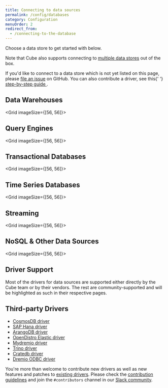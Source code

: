 ```yaml
---
title: Connecting to data sources
permalink: /config/databases
category: Configuration
menuOrder: 2
redirect_from:
  - /connecting-to-the-database
---
```


Choose a data store to get started with below.

Note that Cube also supports connecting to [multiple data
stores][ref-config-multi-data-src] out of the box.

<InfoBox>
  If you'd like to connect to a data store which is not yet listed on this page,
  please <a href="https://github.com/cube-js/cube/issues">file an issue</a> on
  GitHub. You can also contribute a driver, see this{' '}
  <a href="https://github.com/cube-js/cube/blob/master/CONTRIBUTING.md#implementing-driver">
    step-by-step guide
  </a>
  .
</InfoBox>

## Data Warehouses

<Grid imageSize={[56, 56]}>
  <GridItem
    url="databases/aws-redshift"
    imageUrl="https://raw.githubusercontent.com/cube-js/cube.js/master/packages/cubejs-playground/src/img/db/redshift.svg"
    title="Amazon Redshift"
  />
  <GridItem
    url="databases/google-bigquery"
    imageUrl="https://raw.githubusercontent.com/cube-js/cube.js/master/packages/cubejs-playground/src/img/db/bigquery.svg"
    title="Google BigQuery"
  />
  <GridItem
    url="databases/snowflake"
    imageUrl="https://raw.githubusercontent.com/cube-js/cube.js/master/packages/cubejs-playground/src/img/db/snowflake.svg"
    title="Snowflake"
  />
  <GridItem
    url="databases/databricks/jdbc"
    imageUrl="https://raw.githubusercontent.com/cube-js/cube.js/master/packages/cubejs-playground/src/img/db/databricks.svg"
    title="Databricks"
  />
  <GridItem
    url="databases/clickhouse"
    imageUrl="https://raw.githubusercontent.com/cube-js/cube.js/master/packages/cubejs-playground/src/img/db/clickhouse.svg"
    title="ClickHouse"
  />
  <GridItem
    url="databases/firebolt"
    imageUrl="https://raw.githubusercontent.com/cube-js/cube.js/master/packages/cubejs-playground/src/img/db/firebolt.svg"
    title="Firebolt"
  />
</Grid>

## Query Engines

<Grid imageSize={[56, 56]}>
  <GridItem
    url="databases/aws-athena"
    imageUrl="https://raw.githubusercontent.com/cube-js/cube.js/master/packages/cubejs-playground/src/img/db/athena.svg"
    title="Amazon Athena"
  />
  <GridItem
    url="databases/hive-sparksql"
    imageUrl="https://raw.githubusercontent.com/cube-js/cube.js/master/packages/cubejs-playground/src/img/db/hive.svg"
    title="Hive/SparkSQL"
  />
  <GridItem
    url="databases/presto"
    imageUrl="https://raw.githubusercontent.com/cube-js/cube.js/master/packages/cubejs-playground/src/img/db/presto.svg"
    title="Presto"
  />
  <GridItem
    url="databases/trino"
    imageUrl="https://raw.githubusercontent.com/cube-js/cube.js/master/packages/cubejs-playground/src/img/db/trino.svg"
    title="Trino"
  />
</Grid>

## Transactional Databases

<Grid imageSize={[56, 56]}>
  <GridItem
    url="databases/postgres"
    imageUrl="https://raw.githubusercontent.com/cube-js/cube.js/master/packages/cubejs-playground/src/img/db/postgres.svg"
    title="Postgres"
  />
  <GridItem
    url="databases/mssql"
    imageUrl="https://raw.githubusercontent.com/cube-js/cube.js/master/packages/cubejs-playground/src/img/db/mssql.svg"
    title="MS SQL"
  />
  <GridItem
    url="databases/mysql"
    imageUrl="https://raw.githubusercontent.com/cube-js/cube.js/master/packages/cubejs-playground/src/img/db/mysql.svg"
    title="MySQL"
  />
  <GridItem
    url="databases/oracle"
    imageUrl="https://raw.githubusercontent.com/cube-js/cube.js/master/packages/cubejs-playground/src/img/db/oracle.svg"
    title="Oracle"
  />
  <GridItem
    url="databases/sqlite"
    imageUrl="https://raw.githubusercontent.com/cube-js/cube.js/master/docs/static/icons/sqlite.svg"
    title="SQLite"
  />
</Grid>

## Time Series Databases

<Grid imageSize={[56, 56]}>
  <GridItem
    url="databases/questdb"
    imageUrl="https://raw.githubusercontent.com/cube-js/cube.js/master/packages/cubejs-playground/src/img/db/questdb.svg"
    title="QuestDB"
  />
</Grid>

## Streaming

<Grid imageSize={[56, 56]}>
  <GridItem
    url="databases/ksqldb"
    imageUrl="https://raw.githubusercontent.com/cube-js/cube.js/master/packages/cubejs-playground/src/img/db/ksqldb.svg"
    title="ksqlDB"
  />
  <GridItem
    url="databases/materialize"
    imageUrl="https://raw.githubusercontent.com/cube-js/cube.js/master/packages/cubejs-playground/src/img/db/materialize.svg"
    title="Materialize"
  />
</Grid>

## NoSQL & Other Data Sources

<Grid imageSize={[56, 56]}>
  <GridItem
    url="databases/elasticsearch"
    imageUrl="https://raw.githubusercontent.com/cube-js/cube.js/master/docs/static/icons/elasticsearch.svg"
    title="Elasticsearch"
  />
  <GridItem
    url="databases/mongodb"
    imageUrl="https://raw.githubusercontent.com/cube-js/cube.js/master/packages/cubejs-playground/src/img/db/mongodb.svg"
    title="MongoDB"
  />
  <GridItem
    url="databases/druid"
    imageUrl="https://raw.githubusercontent.com/cube-js/cube.js/master/packages/cubejs-playground/src/img/db/druid.svg"
    title="Druid"
  />
</Grid>

## Driver Support

Most of the drivers for data sources are supported either directly by the Cube
team or by their vendors. The rest are community-supported and will be
highlighted as such in their respective pages.

## Third-party Drivers

- [CosmosDB driver](https://www.npmjs.com/package/cosmosdb-cubejs-driver)
- [SAP Hana driver](https://www.npmjs.com/package/cubejs-hana-driver)
- [ArangoDB driver](https://www.npmjs.com/package/arangodb-cubejs-driver)
- [OpenDistro Elastic driver](https://www.npmjs.com/package/opendistro-cubejs-driver)
- [Mydremio driver](https://www.npmjs.com/package/mydremio-cubejs-driver)
- [Trino driver](https://www.npmjs.com/package/trino-cubejs-driver)
- [Cratedb driver](https://www.npmjs.com/package/cratedb-cubejs-driver)
- [Dremio ODBC driver](https://www.npmjs.com/package/dremio-odbc-cubejs-driver)

You're more than welcome to contribute new drivers as well as new features and
patches to
[existing drivers](https://github.com/cube-js/cube/tree/master/packages). Please
check the
[contribution guidelines](https://github.com/cube-js/cube/blob/master/CONTRIBUTING.md#contributing-database-drivers)
and join the `#contributors` channel in our
[Slack community](https://slack.cube.dev).

[ref-config-multi-data-src]: /config/multiple-data-sources
